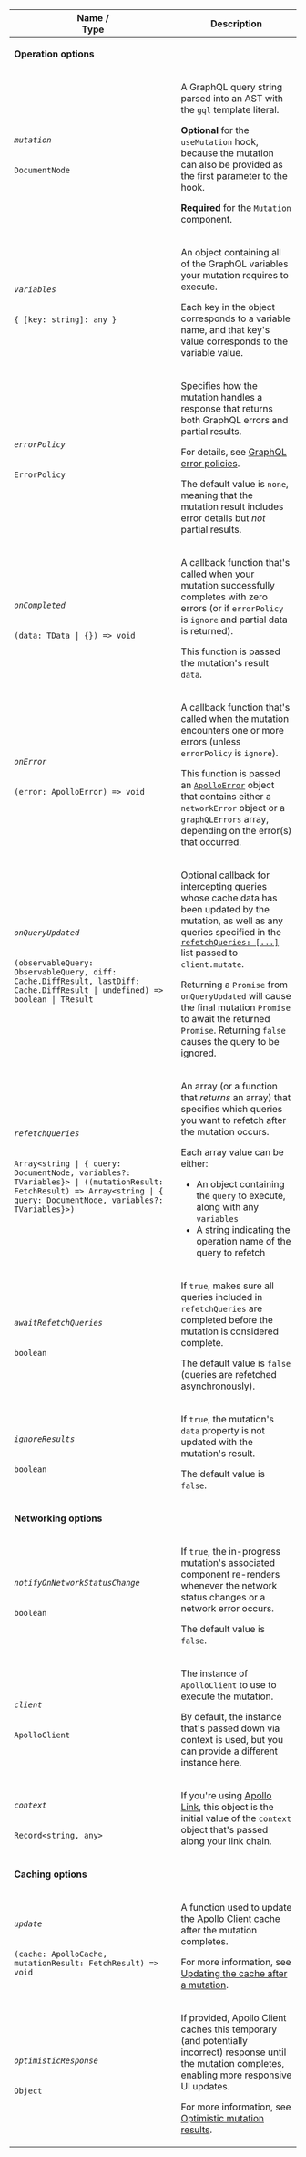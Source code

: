 <table class="field-table api-ref">
  <thead>
    <tr>
      <th>Name /<br/>Type</th>
      <th>Description</th>
    </tr>
  </thead>
  <tbody>

<tr>
<td colspan="2">

**Operation options**

</td>
</tr>

<tr>
<td>

###### `mutation`

`DocumentNode`
</td>

<td>

A GraphQL query string parsed into an AST with the `gql` template literal.

**Optional** for the `useMutation` hook, because the mutation can also be provided as the first parameter to the hook.

**Required** for the `Mutation` component.
</td>
</tr>

<tr>
<td>

###### `variables`

`{ [key: string]: any }`
</td>

<td>

An object containing all of the GraphQL variables your mutation requires to execute.

Each key in the object corresponds to a variable name, and that key's value corresponds to the variable value.

</td>
</tr>

<tr>
<td>

###### `errorPolicy`

`ErrorPolicy`
</td>

<td>

Specifies how the mutation handles a response that returns both GraphQL errors and partial results.

For details, see [GraphQL error policies](https://www.apollographql.com/docs/react/data/error-handling/#graphql-error-policies).

The default value is `none`, meaning that the mutation result includes error details but _not_ partial results.

</td>
</tr>

<tr>
<td>

###### `onCompleted`

`(data: TData | {}) => void`
</td>

<td>

A callback function that's called when your mutation successfully completes with zero errors (or if `errorPolicy` is `ignore` and partial data is returned).

This function is passed the mutation's result `data`.

</td>
</tr>

<tr>
<td>

###### `onError`

`(error: ApolloError) => void`
</td>

<td>

A callback function that's called when the mutation encounters one or more errors (unless `errorPolicy` is `ignore`).

This function is passed an [`ApolloError`](https://github.com/apollographql/apollo-client/blob/d96f4578f89b933c281bb775a39503f6cdb59ee8/src/errors/index.ts#L36-L39) object that contains either a `networkError` object or a `graphQLErrors` array, depending on the error(s) that occurred.

</td>
</tr>

<tr>
<td>

###### `onQueryUpdated`

`(observableQuery: ObservableQuery, diff: Cache.DiffResult, lastDiff: Cache.DiffResult | undefined) => boolean | TResult`

</td>

<td>

Optional callback for intercepting queries whose cache data has been updated by the mutation, as well as any queries specified in the [`refetchQueries: [...]`](#refetchQueries) list passed to `client.mutate`.

Returning a `Promise` from `onQueryUpdated` will cause the final mutation `Promise` to await the returned `Promise`. Returning `false` causes the query to be ignored.

</td>
</tr>


<tr>
<td>

###### `refetchQueries`

`Array<string | { query: DocumentNode, variables?: TVariables}> | ((mutationResult: FetchResult) => Array<string | { query: DocumentNode, variables?: TVariables}>)`
</td>

<td>

An array (or a function that _returns_ an array) that specifies which queries you want to refetch after the mutation occurs.

Each array value can be either:

* An object containing the `query` to execute, along with any `variables`
* A string indicating the operation name of the query to refetch

</td>
</tr>


<tr>
<td>

###### `awaitRefetchQueries`

`boolean`
</td>

<td>

If `true`, makes sure all queries included in `refetchQueries` are completed before the mutation is considered complete.

The default value is `false` (queries are refetched asynchronously).

</td>
</tr>

<tr>
<td>

###### `ignoreResults`

`boolean`
</td>

<td>

If `true`, the mutation's `data` property is not updated with the mutation's result.

The default value is `false`.

</td>
</tr>

<tr>
<td colspan="2">

**Networking options**

</td>
</tr>

<tr>
<td>

###### `notifyOnNetworkStatusChange`

`boolean`
</td>

<td>

If `true`, the in-progress mutation's associated component re-renders whenever the network status changes or a network error occurs.

The default value is `false`.

</td>
</tr>

<tr>
<td>

###### `client`

`ApolloClient`
</td>

<td>

The instance of `ApolloClient` to use to execute the mutation.

By default, the instance that's passed down via context is used, but you can provide a different instance here.

</td>
</tr>

<tr>
<td>

###### `context`

`Record<string, any>`
</td>

<td>

If you're using [Apollo Link](https://www.apollographql.com/docs/react/api/link/introduction/), this object is the initial value of the `context` object that's passed along your link chain.

</td>
</tr>

<tr>
<td colspan="2">

**Caching options**

</td>
</tr>

<tr>
<td>

###### `update`

`(cache: ApolloCache, mutationResult: FetchResult) => void`
</td>

<td>

A function used to update the Apollo Client cache after the mutation completes.

For more information, see [Updating the cache after a mutation](/data/mutations#updating-the-cache-after-a-mutation).

</td>
</tr>

<tr>
<td>

###### `optimisticResponse`

`Object`
</td>

<td>

If provided, Apollo Client caches this temporary (and potentially incorrect) response until the mutation completes, enabling more responsive UI updates.

For more information, see [Optimistic mutation results](/performance/optimistic-ui/).

</td>
</tr>
</tbody>
</table>
